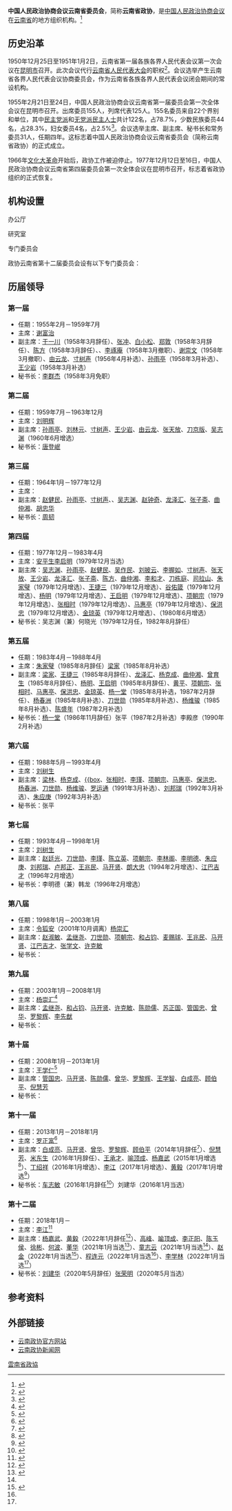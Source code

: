 {{Infobox PRCG
|机构名称=中国人民政治协商会议<br>云南省委员会
|标志1=Charter of the Chinese People's Political Consultative Conference (CPPCC) logo.svg
|上级机构=[[中国人民政治协商会议全国委员会|中国人民政治协商会议全国委员会]]
|机构类型=省级行政区政协组织
|行政级别=正省级
|届数=十二
|任期始=2018年1月
|职位1=主　席
|人员1=[[李江_(1958年)|李江]]
|职位2=副主席
|人员2=[[赵金|赵金]]、[[程连元|程连元]]、[[杨嘉武|杨嘉武]]、[[高峰_(1963年)|高峰]]、[[喻顶成|喻顶成]]、[[李正阳|李正阳]]、[[陈玉侯|陈玉侯]]、[[徐彬_(1963年)|徐彬]]、[[何波_(1961年)|何波]]、[[董华|董华]]、[[童志云|童志云]]、[[李學林_(政治人物)|李学林]]
|人数2=12
|职位3=秘书长
|人员3=[[张荣明|张荣明]]
|中共上级=[[中国共产党云南省委员会|中国共产党云南省委员会]]
|中共本级=中共政协云南省委员会党组
|组织法规=中国人民政治协商会议章程
|场所1=云南省政协办公厅
|地址1=[[云南省|云南省]][[昆明市|昆明市]][[西山区|西山区]]广福路
|邮编1=
|电话1=
|官网=[http://www.ynzx.gov.cn/ 官方网站]
|a=[[中国共产党云南省委员会|中国共产党云南省委员会]]
|b=[[云南省人民代表大会|云南省人民代表大会]]
|c=[[云南省人民代表大会常务委员会|云南省人民代表大会常务委员会]]
|d=[[云南省人民政府|云南省人民政府]]
|e=[[云南省监察委员会|云南省监察委员会]]
}}
'''中国人民政治协商会议云南省委员会'''，简称'''云南省政协'''，是[[中国人民政治协商会议|中国人民政治协商会议]]在[[云南省|云南省]]的地方组织机构。<ref>{{Cite book|title=中华人民共和国职官志|author=何虎生, 李耀东, 向常福主编|publisher=中国社会出版社|year=2003|isbn=9787800883934|location=北京|pages=}}</ref>

== 历史沿革 ==
1950年12月25日至1951年1月2日，云南省第一届各族各界人民代表会议第一次会议在[[昆明市|昆明市]]召开。此次会议代行[[云南省人民代表大会|云南省人民代表大会]]的职权<ref>{{cite news |title=云南省第一届各族各界人民代表会议协商委员会 |url=http://yndaily.yunnan.cn/html/2019-09/19/content_1301807.htm |work=[[云南日报|云南日报]] |date=2019-09-19 |page=12 |accessdate=2020-09-04 |archive-date=2020-11-22 |archive-url=https://web.archive.org/web/20201122181110/http://yndaily.yunnan.cn/html/2019-09/19/content_1301807.htm |dead-url=no }}</ref>。会议选举产生云南省各界人民代表会议协商委员会，作为云南省各族各界人民代表会议闭会期间的常设机构。

1955年2月21日至24日，中国人民政治协商会议云南省第一届委员会第一次全体会议在昆明市召开。出席委员155人，列席代表125人。155名委员来自22个界别和单位，其中[[民主党派|民主党派]]和[[无党派民主人士|无党派民主人士]]共计122名，占78.7%，少数民族委员44名，占28.3%，妇女委员4名，占2.5%<ref>{{cite news |title=中国人民政治协商会议云南省委员会第一届委员会 |url=http://yndaily.yunnan.cn/html/2019-09/19/content_1301808.htm |work=云南日报 |date=2019-09-19 |page=12 |accessdate=2020-09-04 |archive-date=2020-11-22 |archive-url=https://web.archive.org/web/20201122181111/http://yndaily.yunnan.cn/html/2019-09/19/content_1301808.htm |dead-url=no }}</ref>。会议选举主席、副主席、秘书长和常务委员31人，任期四年。这标志着中国人民政治协商会议云南省委员会（简称云南省政协）的正式成立。

1966年[[文化大革命|文化大革命]]开始后，政协工作被迫停止。1977年12月12日至16日，中国人民政治协商会议云南省第四届委员会第一次全体会议在昆明市召开，标志着省政协组织的正式恢复。

== 机构设置 ==
;办公厅
{{columns-list|2|
*综合处
*人事处
*行政处
*接待处
*信访联络处
*老干部处
*机关党委办公室
*民主党派大楼管理处
*书画室
*文档处
*委员工作处
*保卫处
*智力支边办公室
*文史资料编辑室
*信息中心
*机关服务中心
*云南政协报社
*总值班室
}}
;研究室
{{columns-list|2|
*综合处
*理论处
*文稿处
}}
;专门委员会
政协云南省第十二届委员会设有以下专门委员会：
{{columns-list|2|
*提案委员会
*经济和农业农村委员会
*人口资源环境委员会
*教科卫体委员会
*社会和法制委员会
*民族和宗教委员会
*港澳台侨和外事委员会
*文化文史和学习委员会
*委员联络委员会
}}

== 历届领导 ==
=== 第一届 ===
* 任期：1955年2月－1959年7月
* 主席：[[谢富治|谢富治]]
* 副主席：[[于一川|于一川]]（1958年3月辞任）、[[张冲_(1900年)|张冲]]、[[白小松|白小松]]、[[郑敦|郑敦]]（1958年3月辞任）、[[陈方_(1912年)|陈方]]（1958年3月辞任）、{{box|[[苏鸿纲|苏鸿纲]]}}、[[李琢庵|李琢庵]]（1958年3月撤职）、[[谢崇文|谢崇文]]（1958年3月撤职）、[[由云龙|由云龙]]、[[寸树声|寸树声]]（1956年4月补选）、[[孙雨亭|孙雨亭]]（1958年3月补选）、[[王少岩|王少岩]]（1958年3月补选）
* 秘书长：[[李群杰|李群杰]]（1958年3月免职）

=== 第二届 ===
* 任期：1959年7月－1963年12月
* 主席：[[刘明辉_(政治人物)|刘明辉]]
* 副主席：[[孙雨亭|孙雨亭]]、[[刘林元|刘林元]]、[[寸树声|寸树声]]、[[王少岩|王少岩]]、[[由云龙|由云龙]]、[[张天放|张天放]]、[[刀京版|刀京版]]、[[吴志渊|吴志渊]]（1960年6月增选）
* 秘书长：[[唐登岷|唐登岷]]

=== 第三届 ===
* 任期：1964年1月－1977年12月
* 主席：{{box|[[阎红彦|阎红彦]]}}
* 副主席：[[赵健民|赵健民]]、[[孙雨亭|孙雨亭]]、[[寸树声|寸树声]]、{{box|[[刀京版|刀京版]]}}、[[吴志渊|吴志渊]]、[[赵钟奇|赵钟奇]]、[[龙泽汇|龙泽汇]]、[[张子斋|张子斋]]、[[曲仲湘|曲仲湘]]、[[胡忠华|胡忠华]]
* 秘书长：[[周韧|周韧]]

=== 第四届 ===
* 任期：1977年12月－1983年4月
* 主席：[[安平生|安平生]]{{to}}[[李启明|李启明]]（1979年12月当选）
* 副主席：[[吴志渊|吴志渊]]、[[孙雨亭|孙雨亭]]、[[赵健民|赵健民]]、[[吴作民|吴作民]]、[[刘披云|刘披云]]、[[李握如|李握如]]、[[寸树声|寸树声]]、[[张天放|张天放]]、[[王少岩|王少岩]]、[[龙泽汇|龙泽汇]]、[[张子斋|张子斋]]、[[陈方_(1912年)|陈方]]、[[曲仲湘|曲仲湘]]、[[李和才|李和才]]、[[刀栋庭|刀栋庭]]、[[司拉山|司拉山]]、[[朱家璧|朱家璧]]（1979年12月增选）、[[王捷三_(1913年)|王捷三]]（1979年12月增选）、[[谷佑箴|谷佑箴]]（1979年12月增选）、[[杨明_(戏剧家)|杨明]]（1979年12月增选）、[[王启明_(少将)|王启明]]（1979年12月增选）、[[项朝宗|项朝宗]]（1979年12月增选）、[[张相时|张相时]]（1979年12月增选）、[[马惠亭|马惠亭]]（1979年12月增选）、[[保洪忠|保洪忠]]（1979年12月增选）、[[金琼英|金琼英]]（1979年12月增选）、{{box|[[吴机樟|吴机樟]]}}（1980年6月增选）
* 秘书长：吴志渊（兼）{{to}}何晓光（1979年12月任，1982年8月辞任）

=== 第五届 ===
* 任期：1983年4月－1988年4月
* 主席：[[朱家璧|朱家璧]]（1985年8月辞任）{{to}}[[梁家|梁家]]（1985年8月补选）
* 副主席：[[梁家|梁家]]、[[王捷三_(1913年)|王捷三]]（1985年8月辞任）、[[龙泽汇|龙泽汇]]、[[杨克成|杨克成]]、[[曲仲湘|曲仲湘]]、[[曾育生|曾育生]]（1985年8月辞任）、[[杨明_(戏剧家)|杨明]]、[[王启明_(少将)|王启明]]（1985年8月辞任）、[[黄平_(1918年)|黄平]]、[[项朝宗|项朝宗]]、[[张相时|张相时]]、[[马惠亭|马惠亭]]、[[保洪忠|保洪忠]]、[[金琼英|金琼英]]、[[杨一堂|杨一堂]]（1985年8月补选，1987年2月辞任）、[[杨春洲|杨春洲]]（1985年8月补选）、[[刀世勋|刀世勋]]（1985年8月补选）、[[杨维骏|杨维骏]]（1985年8月补选）、[[陈盛年|陈盛年]]（1987年2月补选）
* 秘书长：[[杨一堂|杨一堂]]（1986年11月辞任）{{to}}张平（1987年2月补选）{{to}}李殿彦（1990年2月补选）

=== 第六届 ===
* 任期：1988年5月－1993年4月
* 主席：[[刘树生|刘树生]]
* 副主席：[[梁林|梁林]]、[[杨克成|杨克成]]、[[曲仲湘|{{box]]、[[张相时|张相时]]、[[李瑾_(1933年)|李瑾]]、[[项朝宗|项朝宗]]、[[马惠亭|马惠亭]]、[[保洪忠|保洪忠]]、[[杨春洲|杨春洲]]、[[刀世勋|刀世勋]]、[[杨维骏|杨维骏]]、[[罗运通|罗运通]]（1991年3月补选）、[[刘邦瑞|刘邦瑞]]（1992年3月补选）、[[朱应庚|朱应庚]]（1992年3月补选）
* 秘书长：张平

=== 第七届 ===
* 任期：1993年4月－1998年1月
* 主席：[[刘树生|刘树生]]
* 副主席：[[赵廷光_(1931年)|赵廷光]]、[[刀世勋|刀世勋]]、[[李瑾_(1933年)|李瑾]]、[[陈立英|陈立英]]、[[项朝宗|项朝宗]]、[[李林阁|李林阁]]、[[李明德_(政治人物)|李明德]]、[[朱应庚|朱应庚]]、[[刘邦瑞|刘邦瑞]]、[[卢邦正|卢邦正]]、[[王兆民_(1935年)|王兆民]]、[[马开贤|马开贤]]、[[朗大忠|朗大忠]]（1994年2月增选）、[[江巴吉才|江巴吉才]]（1996年2月增选）
* 秘书长：李明德（兼）{{to}}韩龙（1996年2月增选）

=== 第八届 ===
* 任期：1998年1月－2003年1月
* 主席：[[令狐安|令狐安]]（2001年10月调离）{{to}}[[杨崇汇|杨崇汇]]
* 副主席：[[赵淑敏_(1943年)|赵淑敏]]、[[孟继尧|孟继尧]]、[[刀世勋|刀世勋]]、[[项朝宗|项朝宗]]、[[和占钧|和占钧]]、[[麦赐球|麦赐球]]、[[王兆民_(1935年)|王兆民]]、[[马开贤|马开贤]]、[[江巴吉才|江巴吉才]]、[[张学文_(1938年)|张学文]]、[[许克敏|许克敏]]
* 秘书长：

=== 第九届 ===
* 任期：2003年1月－2008年1月
* 主席：[[杨崇汇|杨崇汇]]<ref>{{cite web |title=杨崇汇再次当选政协云南省第九届委员会主席 |url=http://news.sohu.com/22/84/news205838422.shtml |publisher=搜狐 |date=2003-01-18 |accessdate=2020-09-04 |archive-date=2020-09-21 |archive-url=https://web.archive.org/web/20200921022640/http://news.sohu.com/22/84/news205838422.shtml |dead-url=no }}</ref>
* 副主席：[[孟继尧|孟继尧]]、[[和占钧|和占钧]]、[[马开贤|马开贤]]、[[许克敏|许克敏]]、[[陈勋儒|陈勋儒]]、[[苏正国|苏正国]]、[[管国忠|管国忠]]、[[曾华|曾华]]、[[罗黎辉|罗黎辉]]、[[李先猷|李先猷]]
* 秘书长：

=== 第十届 ===
* 任期：2008年1月－2013年1月
* 主席：[[王学仁|王学仁]]<ref>{{cite web |title=云南政协十届一次会议选出新一届领导机构 |url=http://news.sohu.com/20080123/n254836234.shtml |publisher=搜狐 |date=2008-01-23 |accessdate=2020-09-04 |archive-date=2020-09-21 |archive-url=https://web.archive.org/web/20200921022645/http://news.sohu.com/20080123/n254836234.shtml |dead-url=no }}</ref>
* 副主席：[[管国忠|管国忠]]、[[马开贤|马开贤]]、[[陈勋儒|陈勋儒]]、[[曾华|曾华]]、[[罗黎辉|罗黎辉]]、[[王学智|王学智]]、[[白成亮|白成亮]]、[[顾伯平|顾伯平]]、[[倪慧芳|倪慧芳]]
* 秘书长：

=== 第十一届 ===
* 任期：2013年1月－2018年1月
* 主席：[[罗正富|罗正富]]<ref>{{cite web |author=马骞 |title=云南省政协十一届委员会选举产生领导机构 |url=http://www.chinanews.com/df/2013/01-25/4522269.shtml |publisher=[[中国新闻网|中国新闻网]] |date=2013-01-25 |accessdate=2020-09-04 |archive-date=2020-11-22 |archive-url=https://web.archive.org/web/20201122181205/http://www.chinanews.com/df/2013/01-25/4522269.shtml |dead-url=no }}</ref>
* 副主席：[[白成亮|白成亮]]、[[马开贤|马开贤]]、[[曾华|曾华]]、[[罗黎辉|罗黎辉]]、[[顾伯平|顾伯平]]（2014年1月辞任<ref>{{cite web |title=顾伯平辞去云南省政协副主席职务 |url=http://district.ce.cn/newarea/sddy/201401/23/t20140123_2192125.shtml |publisher=中国经济网 |date=2014-01-23 |accessdate=2020-09-04 |archive-date=2020-11-20 |archive-url=https://web.archive.org/web/20201120190143/http://district.ce.cn/newarea/sddy/201401/23/t20140123_2192125.shtml |dead-url=no }}</ref>）、[[倪慧芳|倪慧芳]]、[[米东生|米东生]]（2016年1月辞任）、[[王承才|王承才]]、[[喻顶成|喻顶成]]、[[杨嘉武|杨嘉武]]（2015年1月增选<ref>{{cite web |title=云南省公安厅厅长杨嘉武当选省政协副主席 |url=http://district.ce.cn/newarea/sddy/201501/29/t20150129_4469600.shtml |publisher=中国经济网 |date=2015-01-29 |accessdate=2020-09-04 |archive-date=2020-11-22 |archive-url=https://web.archive.org/web/20201122181150/http://district.ce.cn/newarea/sddy/201501/29/t20150129_4469600.shtml |dead-url=no }}</ref>）、[[丁绍祥|丁绍祥]]（2016年1月增选）、[[李江_(1958年)|李江]]（2017年1月增选）、[[黄毅_(1958年)|黄毅]]（2017年1月增选<ref>{{cite web |title=李江(女)、黄毅当选云南省政协副主席 |url=http://district.ce.cn/newarea/sddy/201701/20/t20170120_19756321.shtml |publisher=中国经济网 |date=2017-01-20 |accessdate=2020-09-04 |archive-date=2020-11-20 |archive-url=https://web.archive.org/web/20201120192651/http://district.ce.cn/newarea/sddy/201701/20/t20170120_19756321.shtml |dead-url=no }}</ref>）
* 秘书长：[[车志敏|车志敏]]（2016年1月辞任<ref>{{cite web |title=米东生不再担任云南省政协副主席 车志敏卸任秘书长职务 |url=http://district.ce.cn/newarea/sddy/201601/27/t20160127_8594971.shtml |publisher=中国经济网 |date=2016-01-27 |accessdate=2020-09-04 |archive-date=2020-11-20 |archive-url=https://web.archive.org/web/20201120190205/http://district.ce.cn/newarea/sddy/201601/27/t20160127_8594971.shtml |dead-url=no }}</ref>）{{to}}刘建华（2016年1月当选）

=== 第十二届 ===
* 任期：2018年1月－
* 主席：[[李江_(1958年)|李江]]<ref>{{cite web |title=中国人民政治协商会议云南省第十二届委员会 主席、副主席、秘书长、常务委员名单 |url=http://yn.yunnan.cn/html/2018-01/29/content_5064664.htm |publisher=云南网 |date=2018-01-29 |accessdate=2020-09-04 |archive-date=2020-09-21 |archive-url=https://web.archive.org/web/20200921022736/http://yn.yunnan.cn/html/2018-01/29/content_5064664.htm |dead-url=no }}</ref>
* 副主席：[[杨嘉武|杨嘉武]]、[[黄毅_(1958年)|黄毅]]（2022年1月辞任<ref>{{cite web |title=黄毅不再担任云南省政协副主席 |url=http://district.ce.cn/newarea/sddy/202201/19/t20220119_37269954.shtml |publisher=中国经济网 |date=2022-01-19 |accessdate=2022-01-19 |archive-date=2022-01-20 |archive-url=https://web.archive.org/web/20220120144219/http://district.ce.cn/newarea/sddy/202201/19/t20220119_37269954.shtml }}</ref>）、[[高峰_(1963年)|高峰]]、[[喻顶成|喻顶成]]、[[李正阳|李正阳]]、[[陈玉侯|陈玉侯]]、[[徐彬_(1963年)|徐彬]]、[[何波_(1961年)|何波]]、[[董华|董华]]（2021年1月当选<ref name="sddy36272090">{{cite web |title=董华、童志云当选云南省政协副主席 |url=http://district.ce.cn/newarea/sddy/202101/29/t20210129_36272090.shtml |publisher=中国经济网 |date=2021-01-29 |accessdate=2021-01-29 |archive-date=2022-05-02 |archive-url=https://web.archive.org/web/20220502162734/http://district.ce.cn/newarea/sddy/202101/29/t20210129_36272090.shtml }}</ref>）、[[童志云|童志云]]（2021年1月当选<ref name="sddy36272090" />）、[[赵金|赵金]]（2022年1月当选<ref name="sddy37280435">{{cite web |title=赵金、程连元、李学林当选云南省政协副主席 |url=http://district.ce.cn/newarea/sddy/202201/23/t20220123_37280435.shtml |publisher=中国经济网 |date=2022-01-23 |accessdate=2022-04-15 |archive-date=2022-04-15 |archive-url=https://web.archive.org/web/20220415152743/http://district.ce.cn/newarea/sddy/202201/23/t20220123_37280435.shtml }}</ref>）、[[程连元|程连元]]（2022年1月当选<ref name="sddy37280435" />）、[[李學林_(政治人物)|李学林]]（2022年1月当选<ref name="sddy37280435" />）
* 秘书长：[[刘建华_(1957年)|刘建华]]（2020年5月辞任）{{to}}[[张荣明|张荣明]]（2020年5月当选）

== 参考资料 ==
{{reflist}}

== 外部链接 ==
{{portal|政治|云南}}
* [http://www.ynzx.gov.cn/ 云南政协官方网站]{{Wayback|url=http://www.ynzx.gov.cn/ |date=20181229131613 }}
* [http://www.ynzxb.cn/ 云南政协新闻网]{{Wayback|url=http://www.ynzxb.cn/ |date=20190319194039 }}

{{云南主题}}
{{中国人民政治协商会议}}
{{中华人民共和国云南省正职领导人|nocat}}
{{云南省领导人}}

{{Authority control}}
[[Category:雲南省政協|]]